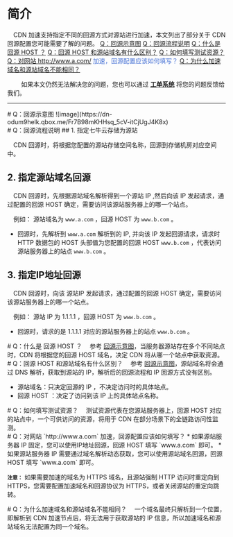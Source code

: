 # 简介
&emsp;CDN 加速支持指定不同的回源方式对源站进行加速，本文列出了部分关于 CDN 回源配置您可能需要了解的问题。
<font color=#4671D5><a href="#Q0">Q：回源示意图</a></font>
<font color=#4671D5><a href="#Q1">Q：回源流程说明</a></font>
<font color=#4671D5><a href="#Q2">Q：什么是回源 HOST ？</a></font>
<font color=#4671D5><a href="#Q3">Q：回源 HOST 和源站域名有什么区别？</a></font>
<font color=#4671D5><a href="#Q4">Q：如何填写测试资源？</a></font>
<font color=#4671D5><a href="#Q5">Q：对网站 http://www.a.com/ 加速，回源配置应该如何填写？</a></font>
<font color=#4671D5><a href="#Q6">Q：为什么加速域名和源站域名不能相同？</a></font>

&emsp;
&emsp;如果本文仍然无法解决您的问题，您也可以通过 **[工单系统](https://support.qiniu.com/tickets/new)** 将您的问题反馈给我们。




-----
<div id="Q0"></div>
# Q：回源示意图
![image](https://dn-odum9helk.qbox.me/Fr7B98mKHHsq_5cV-itCjUgJ4K8x)
<div id="Q1"></div>
# Q：回源流程说明
## 1. 指定七牛云存储为源站
 
 &emsp;CDN 回源时，将根据您配置的源站存储空间名称，回源到存储机房对应空间中。
 
## 2. 指定源站域名回源
 
 &emsp;CDN 回源时，先根据源站域名解析得到一个源站 IP ,然后向该 IP 发起请求，通过配置的回源 HOST 确定，需要访问该源站服务器上的哪一个站点。
 
 &emsp;例如： 源站域名为 `www.a.com` ，回源 HOST 为 `www.b.com` 。
* 回源时，先解析到 `www.a.com` 解析到的 IP, 并向该 IP 发起回源请求，请求时 HTTP 数据包的 HOST 头部值为您配置的回源 HOST `www.b.com` ，代表访问源站服务器上的站点 `www.b.com` 。
 
## 3. 指定IP地址回源

&emsp;CDN 回源时，向该 源站IP 发起请求，通过配置的回源 HOST 确定，需要访问该源站服务器上的哪一个站点。
	
&emsp;例如： 源站 IP 为 1.1.1.1 ，回源 HOST 为 `www.b.com` 。
* 回源时，请求的是 1.1.1.1 对应的源站服务器上的站点 `www.b.com` 。

<div id="Q2"></div>
# Q：什么是 回源 HOST ？
&emsp;参考 <font color=#4671D5><a href="#Q0">回源示意图</a></font>，当服务器源站存在多个不同站点时，CDN 将根据您的回源 HOST 域名，决定 CDN 将从哪一个站点中获取资源。
<div id="Q3"></div>
# Q：回源 HOST 和源站域名有什么区别？
&emsp;参考 <font color=#4671D5><a href="#Q0">回源示意图</a></font>，源站域名将会通过 DNS 解析，获取到源站的 IP，解析后的回源流程和 IP 回源方式没有区别。

* 源站域名：只决定回源的 IP ，不决定访问时的具体站点。
* 回源 HOST ：决定了访问到该 IP 上的具体站点名称。

<div id="Q4"></div>
# Q：如何填写测试资源？
&emsp;测试资源代表在您源站服务器上，回源 HOST 对应的站点中，一个可供访问的资源，将用于 CDN 在部分场景下的全链路访问性监测。
<div id="Q5"></div>
# Q：对网站 `http://www.a.com` 加速，回源配置应该如何填写？
* 如果源站服务器 IP 固定，您可以使用IP地址回源，回源 HOST 填写 `www.a.com` 即可。
* 如果源站服务器 IP 需要通过域名解析动态获取，您可以使用源站域名回源，回源 HOST 填写 `www.a.com` 即可。

**`注意：`** 如果需要加速的域名为 HTTPS 域名，且源站强制 HTTP 访问时重定向到 HTTPS，您需要配置加速域名和回源协议为 HTTPS，或者关闭源站的重定向跳转。
<div id="Q6"></div>
# Q：为什么加速域名和源站域名不能相同？
&emsp;一个域名最终只解析到一个位置，即解析到 CDN 加速节点后，将无法用于获取源站的 IP 信息，所以加速域名和源站域名无法配置为同一个域名。
